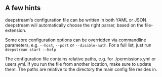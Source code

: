 ## A few hints

deepstream's configuration file can be written in both YAML or JSON. deepstream will automatically choose the right parser, based on the file-extension.

Some core configuration options can be overridden via commandline parameters, e.g. `--host`, `--port` or `--disable-auth`. For a full list, just run `deepstream start --help`

The configuration file contains relative paths, e.g. for ./permissions.yml or users.yml. If you run the file from another location, make sure to update them. The paths are relative to the directory the main config file resides in.
